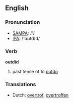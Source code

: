 ==English==

===Pronunciation===
*[[w:SAMPA|SAMPA]]: /'/
*[[w:IPA|IPA]]: /'ɑʊtdɪd/

===Verb===
'''outdid'''

# past tense of to [[outdo]]

===Translations===
*Dutch: [[overtrof]], [[overtroffen]]